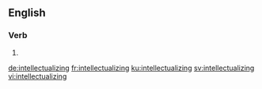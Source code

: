 ==English==

===Verb===
{{head|en|present participle}}

# {{present participle of|intellectualize|lang=en}}

[[de:intellectualizing]]
[[fr:intellectualizing]]
[[ku:intellectualizing]]
[[sv:intellectualizing]]
[[vi:intellectualizing]]